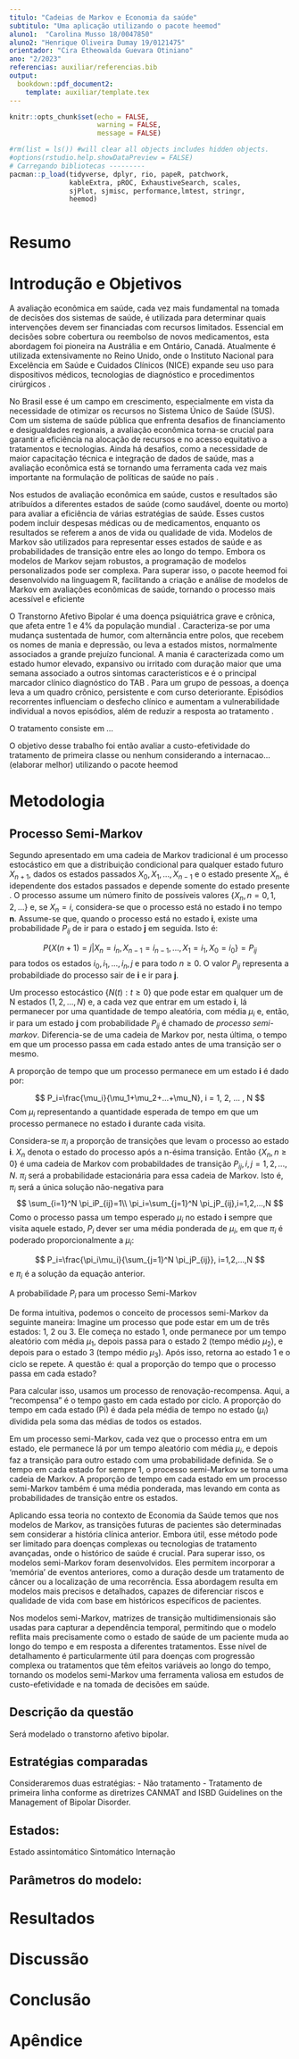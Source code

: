 ---
titulo: "Cadeias de Markov e Economia da saúde"
subtitulo: "Uma aplicação utilizando o pacote heemod"
aluno1:  "Carolina Musso 18/0047850"
aluno2: "Henrique Oliveira Dumay 19/0121475"
orientador: "Cira Etheowalda Guevara Otiniano"
ano: "2/2023"
referencias: auxiliar/referencias.bib
output: 
  bookdown::pdf_document2:
    template: auxiliar/template.tex
---

```{r setup, include=FALSE}
knitr::opts_chunk$set(echo = FALSE, 
                      warning = FALSE,
                      message = FALSE)
```

```{r bibliotecas, include=FALSE}

#rm(list = ls()) #will clear all objects includes hidden objects.
#options(rstudio.help.showDataPreview = FALSE)
# Carregando bibliotecas ---------
pacman::p_load(tidyverse, dplyr, rio, papeR, patchwork, 
               kableExtra, pROC, ExhaustiveSearch, scales,
               sjPlot, sjmisc, performance,lmtest, stringr,
               heemod)



```

\newpage

# Resumo


# Introdução e Objetivos


A avaliação econômica em saúde, cada vez mais fundamental na tomada de decisões dos sistemas de saúde, é utilizada para determinar quais intervenções devem ser financiadas com recursos limitados. Essencial em decisões sobre cobertura ou reembolso de novos medicamentos, esta abordagem foi pioneira na Austrália e em Ontário, Canadá. Atualmente é utilizada extensivamente no Reino Unido, onde o Instituto Nacional para Excelência em Saúde e Cuidados Clínicos (NICE) expande seu uso para dispositivos médicos, tecnologias de diagnóstico e procedimentos cirúrgicos \cite{briggs2006decision}.

No Brasil esse é um campo em crescimento, especialmente em vista da necessidade de otimizar os recursos no Sistema Único de Saúde (SUS). Com um sistema de saúde pública que enfrenta desafios de financiamento e desigualdades regionais, a avaliação econômica torna-se crucial para garantir a eficiência na alocação de recursos e no acesso equitativo a tratamentos e tecnologias. Ainda há desafios, como a necessidade de maior capacitação técnica e integração de dados de saúde, mas a avaliação econômica está se tornando uma ferramenta cada vez mais importante na formulação de políticas de saúde no país \cite{scielo2009}.

Nos estudos de avaliação econômica em saúde, custos e resultados são atribuídos a diferentes estados de saúde (como saudável, doente ou morto) para avaliar a eficiência de várias estratégias de saúde. Esses custos podem incluir despesas médicas ou de medicamentos, enquanto os resultados se referem a anos de vida ou qualidade de vida. Modelos de Markov são utilizados para representar esses estados de saúde e as probabilidades de transição entre eles ao longo do tempo. Embora os modelos de Markov sejam robustos, a programação de modelos personalizados pode ser complexa. Para superar isso, o pacote heemod foi desenvolvido na linguagem R, facilitando a criação e análise de modelos de Markov em avaliações econômicas de saúde, tornando o processo mais acessível e eficiente \cite{heemodpaper, heemodman}

O Transtorno Afetivo Bipolar é uma doença psiquiátrica grave e crônica, que afeta entre 1 e 4% da população mundial \cite{scaini}. Caracteriza-se por uma mudança sustentada de humor, com alternância entre polos, que recebem os nomes de mania e depressão, ou leva a estados mistos, normalmente associados a grande prejuízo funcional. A mania é caracterizada como um estado humor elevado, expansivo ou irritado com duração maior que uma semana associado a outros sintomas característicos e é o principal marcador clínico diagnóstico do TAB \cite{dsm}. Para um grupo de pessoas, a doença leva a um quadro crônico, persistente e com curso deteriorante. Episódios recorrentes influenciam o desfecho clínico e aumentam a vulnerabilidade individual a novos episódios, além de reduzir a resposta ao tratamento \cite{gana}.




O tratamento consiste em ...



O objetivo desse trabalho foi então avaliar a custo-efetividade do tratamento de primeira classe ou nenhum considerando a internacao... (elaborar melhor) utilizando o pacote heemod

# Metodologia

## Processo Semi-Markov 



Segundo apresentado em \citeonline{ross} uma cadeia de Markov tradicional é um processo estocástico em que a distribuição condicional para qualquer estado futuro $X_{n+1}$, dados os estados passados $X_0, X_1,...,X_{n-1}$ e o estado presente $X_n$, é idependente dos estados passados e depende somente do estado presente . O processo assume um número finito de possíveis valores $\{X_n, n = 0, 1, 2,...\}$ e, se $X_n = i$, considera-se que o processo está no estado **i** no tempo **n**. Assume-se que, quando o processo está no estado **i**, existe uma probabilidade $P_{ij}$ de ir para o estado **j** em seguida. Isto é:

$$
P\{X(n+1)=j | X_n = i_n, X_{n-1}=i_{n-1}, ..., X_1=i_1, X_0=i_0\}=P_{ij}
$$
para todos os estados $i_0,i_1,...,i_{n},j$ e para todo $n \geq 0$. O valor $P_{ij}$ representa a probabildiade do processo sair de **i** e ir para **j**. 


Um processo estocástico $\{N(t): t \geq 0 \}$ que pode estar em qualquer um de N estados $(1, 2, ..., N)$ e, a cada vez que entrar em um estado **i**, lá permanecer por uma quantidade de tempo aleatória, com média $\mu_i$ e, então, ir para um estado **j** com probabilidade $P_{ij}$ é chamado de *processo semi-markov*. Diferencia-se de uma cadeia de Markov por, nesta última, o tempo em que um processo passa em cada estado antes de uma transição ser o mesmo. 

A proporção de tempo que um processo permanece em um estado **i** é dado por:

$$
P_i=\frac{\mu_i}{\mu_1+\mu_2+...+\mu_N}, i = 1, 2, ... , N
$$
Com $\mu_i$ representando a quantidade esperada de tempo em que um processo permanece no estado **i** durante cada visita. 

Considera-se $\pi_i$ a proporção de transições que levam o processo ao estado **i**. $X_n$ denota o estado do processo após a n-ésima transição. Então $\{X_n, n \geq 0\}$ é uma cadeia de Markov com probabildades de transição $P_{ij}, i,j = 1,2,...,N$. $\pi_i$ será a probabilidade estacionária para essa cadeia de Markov. Isto é, $\pi_i$ será a única solução não-negativa para
$$
\sum_{i=1}^N \pi_iP_{ij}=1\\
\pi_i=\sum_{j=1}^N \pi_jP_{ij},i=1,2,...,N 
$$
Como o processo passa um tempo esperado $\mu_i$ no estado **i** sempre que visita aquele estado, $P_i$ dever ser uma média ponderada de $\mu_i$, em que $\pi_i$ é poderado proporcionalmente a $\mu_i$:

$$
P_i=\frac{\pi_i\mu_i}{\sum_{j=1}^N \pi_jP_{ij}}, i=1,2,...,N
$$
e $\pi_i$ é a solução da equação anterior.


A probabilidade $P_i$ para um processo Semi-Markov 

De forma intuitiva, podemos o conceito de processos semi-Markov da seguinte maneira: Imagine um processo que pode estar em um de três estados: 1, 2 ou 3. Ele começa no estado 1, onde permanece por um tempo aleatório com média $\mu_1$, depois passa para o estado 2 (tempo médio $\mu_2$), e depois para o estado 3 (tempo médio $\mu_3$). Após isso, retorna ao estado 1 e o ciclo se repete. A questão é: qual a proporção do tempo que o processo passa em cada estado?

Para calcular isso, usamos um processo de renovação-recompensa. Aqui, a "recompensa" é o tempo gasto em cada estado por ciclo. A proporção do tempo em cada estado (Pi) é dada pela média de tempo no estado ($\mu_i$) dividida pela soma das médias de todos os estados. 

Em um processo semi-Markov, cada vez que o processo entra em um estado, ele permanece lá por um tempo aleatório com média $\mu_i$, e depois faz a transição para outro estado com uma probabilidade definida. Se o tempo em cada estado for sempre 1, o processo semi-Markov se torna uma cadeia de Markov. A proporção de tempo em cada estado em um processo semi-Markov também é uma média ponderada, mas levando em conta as probabilidades de transição entre os estados.

Aplicando essa teoria no contexto de Economia da Saúde temos que nos modelos de Markov, as transições futuras de pacientes são determinadas sem considerar a história clínica anterior. Embora útil, esse método pode ser limitado para doenças complexas ou tecnologias de tratamento avançadas, onde o histórico de saúde é crucial. Para superar isso, os modelos semi-Markov foram desenvolvidos. Eles permitem incorporar a 'memória' de eventos anteriores, como a duração desde um tratamento de câncer ou a localização de uma recorrência. Essa abordagem resulta em modelos mais precisos e detalhados, capazes de diferenciar riscos e qualidade de vida com base em históricos específicos de pacientes.

Nos modelos semi-Markov, matrizes de transição multidimensionais são usadas para capturar a dependência temporal, permitindo que o modelo reflita mais precisamente como o estado de saúde de um paciente muda ao longo do tempo e em resposta a diferentes tratamentos. Esse nível de detalhamento é particularmente útil para doenças com progressão complexa ou tratamentos que têm efeitos variáveis ao longo do tempo, tornando os modelos semi-Markov uma ferramenta valiosa em estudos de custo-efetividade e na tomada de decisões em saúde.


## Descrição da questão

Será modelado o transtorno afetivo bipolar. 

Estratégias comparadas
-------------------------
Consideraremos duas estratégias:
- Não tratamento
- Tratamento de primeira linha conforme as diretrizes CANMAT and ISBD Guidelines
on the Management of Bipolar Disorder.

Estados:
------------------------
Estado assintomático
Sintomático
Internação

Parâmetros do modelo:
------------------------


# Resultados


# Discussão


# Conclusão
 

# Apêndice

```{r ref.label=knitr::all_labels(), echo=TRUE, eval=FALSE}
```



